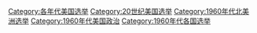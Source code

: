 [[Category:各年代美国选举|Category:各年代美国选举]]
[[Category:20世纪美国选举|Category:20世纪美国选举]]
[[Category:1960年代北美洲选举|Category:1960年代北美洲选举]]
[[Category:1960年代美国政治|Category:1960年代美国政治]]
[[Category:1960年代各国选举|Category:1960年代各国选举]]